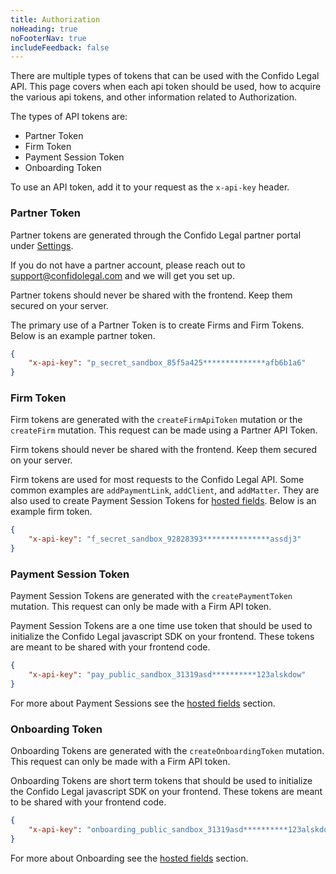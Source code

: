 ```yaml
---
title: Authorization
noHeading: true
noFooterNav: true
includeFeedback: false
---
```



There are multiple types of tokens that can be used with the Confido Legal API. This page covers when each api token should be used, how to acquire the various api tokens, and other information related to Authorization.

The types of API tokens are:

-   Partner Token
-   Firm Token
-   Payment Session Token
-   Onboarding Token

To use an API token, add it to your request as the `x-api-key` header.

### Partner Token

Partner tokens are generated through the Confido Legal partner portal under [Settings](https://app.sandbox.gravity-legal.com/partners/settings).

If you do not have a partner account, please reach out to support@confidolegal.com and we will get you set up.

<Note type="warning">Partner tokens should never be shared with the frontend. Keep them secured on your server.</Note>

The primary use of a Partner Token is to create Firms and Firm Tokens. Below is an example partner token.

```json
{
    "x-api-key": "p_secret_sandbox_85f5a425**************afb6b1a6"
}
```

### Firm Token

Firm tokens are generated with the `createFirmApiToken` mutation or the `createFirm` mutation. This request can be made using a Partner API Token.

<Note type="warning">Firm tokens should never be shared with the frontend. Keep them secured on your server.</Note>

Firm tokens are used for most requests to the Confido Legal API. Some common examples are `addPaymentLink`, `addClient`, and `addMatter`. They are also used to create Payment Session Tokens for [hosted fields](/docs/hosted-fields/starting-a-payment-session). Below is an example firm token.

```json
{
    "x-api-key": "f_secret_sandbox_92828393***************assdj3"
}
```

### Payment Session Token

Payment Session Tokens are generated with the `createPaymentToken` mutation. This request can only be made with a Firm API token.

Payment Session Tokens are a one time use token that should be used to initialize the Confido Legal javascript SDK on your frontend. These tokens are meant to be shared with your frontend code.

```json
{
    "x-api-key": "pay_public_sandbox_31319asd**********123alskdow"
}
```

For more about Payment Sessions see the [hosted fields](/docs/hosted-fields/overview) section.

### Onboarding Token

Onboarding Tokens are generated with the `createOnboardingToken` mutation. This request can only be made with a Firm API token.

Onboarding Tokens are short term tokens that should be used to initialize the Confido Legal javascript SDK on your frontend. These tokens are meant to be shared with your frontend code.

```json
{
    "x-api-key": "onboarding_public_sandbox_31319asd**********123alskdow"
}
```

For more about Onboarding see the [hosted fields](/docs/firm-onboarding/overview) section.
